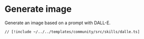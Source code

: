 # Generate image

Generate an image based on a prompt with DALL-E.

```tsx [src/skills/dalle.ts]
// [!include ~/../../templates/community/src/skills/dalle.ts]
```
